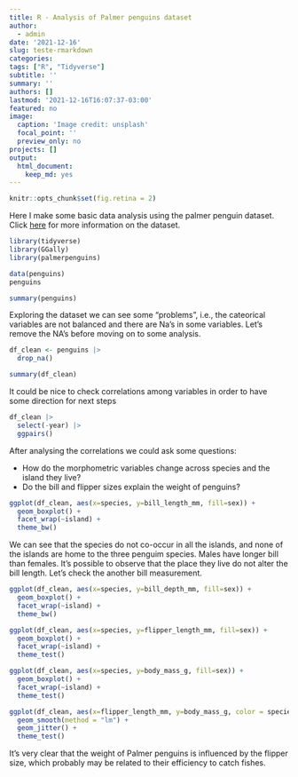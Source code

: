 ```yaml
---
title: R - Analysis of Palmer penguins dataset
author:
  - admin
date: '2021-12-16'
slug: teste-rmarkdown
categories:
tags: ["R", "Tidyverse"]
subtitle: ''
summary: ''
authors: []
lastmod: '2021-12-16T16:07:37-03:00'
featured: no
image:
  caption: 'Image credit: unsplash'
  focal_point: ''
  preview_only: no
projects: []
output:
  html_document:
    keep_md: yes
---
```


```r
knitr::opts_chunk$set(fig.retina = 2)
```
Here I make some basic data analysis using the palmer penguin dataset. Click [here](https://allisonhorst.github.io/palmerpenguins/) for more information on the dataset. 

```r
library(tidyverse)
library(GGally)
library(palmerpenguins)
```

```r
data(penguins)
penguins
```
```r
summary(penguins)
```
Exploring the dataset we can see some "problems", i.e., the cateorical variables are not balanced and there are Na's in some variables. Let's remove the NA's before moving on to some analysis.

```r
df_clean <- penguins |>
  drop_na()

summary(df_clean)
```
It could be nice to check correlations among variables in order to have some direction for next steps

```r
df_clean |>
  select(-year) |>
  ggpairs()
```

After analysing the correlations we could ask some questions:

  - How do the morphometric variables change across species and the island they live?
  - Do the bill and flipper sizes explain the weight of penguins?

```r
ggplot(df_clean, aes(x=species, y=bill_length_mm, fill=sex)) +
  geom_boxplot() +
  facet_wrap(~island) +
  theme_bw()
```
We can see that the species do not co-occur in all the islands, and none of the islands are home to the three penguim species.
Males have longer bill than females. It's possible to observe that the place they live do not alter the bill length. Let's check the another bill measurement.

```r
ggplot(df_clean, aes(x=species, y=bill_depth_mm, fill=sex)) +
  geom_boxplot() +
  facet_wrap(~island) +
  theme_bw()
```

```r
ggplot(df_clean, aes(x=species, y=flipper_length_mm, fill=sex)) +
  geom_boxplot() +
  facet_wrap(~island) +
  theme_test()
```

```r
ggplot(df_clean, aes(x=species, y=body_mass_g, fill=sex)) +
  geom_boxplot() +
  facet_wrap(~island) +
  theme_test()
```

```r
ggplot(df_clean, aes(x=flipper_length_mm, y=body_mass_g, color = species, fill=species)) +
  geom_smooth(method = "lm") +
  geom_jitter() +
  theme_test()
```

It's very clear that the weight of Palmer penguins is influenced by the flipper size, which probably may be related to their efficiency to catch fishes.